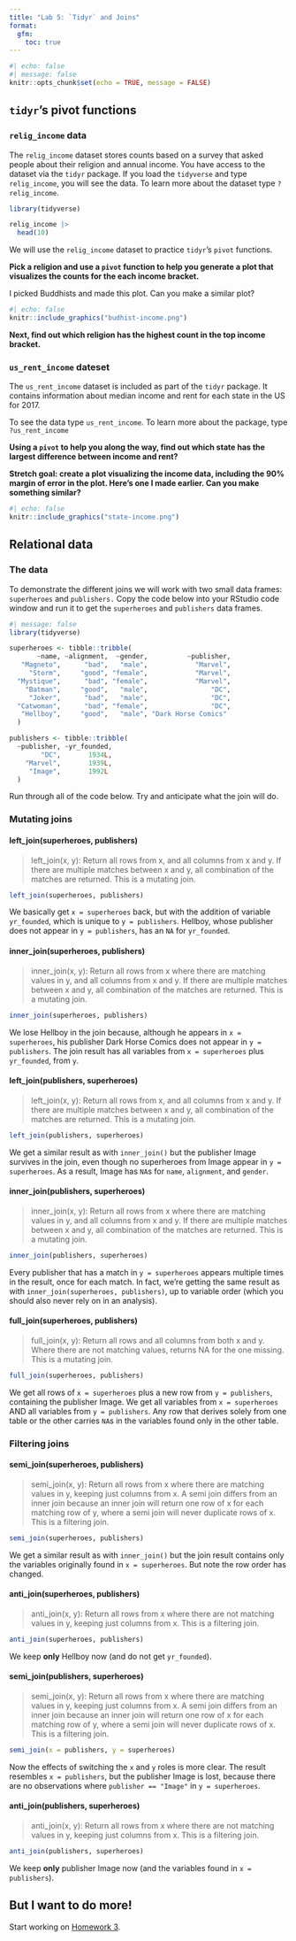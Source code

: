 ```yaml
---
title: "Lab 5: `Tidyr` and Joins"
format:
  gfm:
    toc: true
---
```


```r
#| echo: false
#| message: false
knitr::opts_chunk$set(echo = TRUE, message = FALSE)

```
## `tidyr`'s pivot functions

### `relig_income` data

The `relig_income` dataset stores counts based on a survey that asked people about their religion and annual income. You have access to the dataset via the `tidyr` package. If you load the `tidyverse` and type `relig_income`, you will see the data. To learn more about the dataset type `?relig_income`.  

```r
library(tidyverse)

relig_income |>  
  head(10)
```


We will use the `relig_income` dataset to practice `tidyr`'s `pivot` functions. 

**Pick a religion and use a `pivot` function to help you generate a plot that visualizes the counts for the each income bracket.** 

I picked Buddhists and made this plot. Can you make a similar plot?


```r
#| echo: false
knitr::include_graphics("budhist-income.png")
```

**Next, find out which religion has the highest count in the top income bracket.**

### `us_rent_income` dateset

The `us_rent_income` dataset is included as part of the `tidyr` package. It contains information about median income and rent for each state in the US for 2017.

To see the data type `us_rent_income`. To learn more about the package, type `?us_rent_income`

**Using a `pivot` to help you along the way, find out which state has the largest difference between income and rent?**

**Stretch goal: create a plot visualizing the income data, including the 90% margin of error in the plot. Here's one I made earlier. Can you make something similar?**


```r
#| echo: false
knitr::include_graphics("state-income.png")

```

## Relational data

### The data

To demonstrate the different joins we will work with two small data frames: `superheroes` and `publishers.` Copy the code below into your RStudio code window and run it to get the `superheroes` and `publishers` data frames. 


```r
#| message: false
library(tidyverse)

superheroes <- tibble::tribble(
       ~name, ~alignment,  ~gender,          ~publisher,
   "Magneto",      "bad",   "male",            "Marvel",
     "Storm",     "good", "female",            "Marvel",
  "Mystique",      "bad", "female",            "Marvel",
    "Batman",     "good",   "male",                "DC",
     "Joker",      "bad",   "male",                "DC",
  "Catwoman",      "bad", "female",                "DC",
   "Hellboy",     "good",   "male", "Dark Horse Comics"
  )

publishers <- tibble::tribble(
  ~publisher, ~yr_founded,
        "DC",       1934L,
    "Marvel",       1939L,
     "Image",       1992L
  )
```




Run through all of the code below. Try and anticipate what the join will do.

### Mutating joins

#### left_join(superheroes, publishers)

> left_join(x, y): Return all rows from x, and all columns from x and y. If there are multiple matches between x and y, all combination of the matches are returned. This is a mutating join.

```r
left_join(superheroes, publishers)
```

We basically get `x = superheroes` back, but with the addition of variable `yr_founded`, which is unique to `y = publishers`. Hellboy, whose publisher does not appear in `y = publishers`, has an `NA` for `yr_founded`.

#### inner_join(superheroes, publishers)

> inner_join(x, y): Return all rows from x where there are matching values in y, and all columns from x and y. If there are multiple matches between x and y, all combination of the matches are returned. This is a mutating join.

```r
inner_join(superheroes, publishers)
```

We lose Hellboy in the join because, although he appears in `x = superheroes`, his publisher Dark Horse Comics does not appear in `y = publishers`. The join result has all variables from `x = superheroes` plus `yr_founded`, from `y`.


#### left_join(publishers, superheroes)

> left_join(x, y): Return all rows from x, and all columns from x and y. If there are multiple matches between x and y, all combination of the matches are returned. This is a mutating join.

```r
left_join(publishers, superheroes)
```

We get a similar result as with `inner_join()` but the publisher Image survives in the join, even though no superheroes from Image appear in `y = superheroes`. As a result, Image has `NA`s for `name`, `alignment`, and `gender`.

#### inner_join(publishers, superheroes)

> inner_join(x, y): Return all rows from x where there are matching values in y, and all columns from x and y. If there are multiple matches between x and y, all combination of the matches are returned. This is a mutating join.

```r
inner_join(publishers, superheroes)
```
Every publisher that has a match in `y = superheroes` appears multiple times in the result, once for each match. In fact, we're getting the same result as with `inner_join(superheroes, publishers)`, up to variable order (which you should also never rely on in an analysis).

#### full_join(superheroes, publishers)

> full_join(x, y): Return all rows and all columns from both x and y. Where there are not matching values, returns NA for the one missing. This is a mutating join.

```r
full_join(superheroes, publishers)
```

We get all rows of `x = superheroes` plus a new row from `y = publishers`, containing the publisher Image. We get all variables from `x = superheroes` AND all variables from `y = publishers`. Any row that derives solely from one table or the other carries `NA`s in the variables found only in the other table.

### Filtering joins

#### semi_join(superheroes, publishers)

> semi_join(x, y): Return all rows from x where there are matching values in y, keeping just columns from x. A semi join differs from an inner join because an inner join will return one row of x for each matching row of y, where a semi join will never duplicate rows of x. This is a filtering join.

```r
semi_join(superheroes, publishers)
```

We get a similar result as with `inner_join()` but the join result contains only the variables originally found in `x = superheroes`. But note the row order has changed.


#### anti_join(superheroes, publishers)

> anti_join(x, y): Return all rows from x where there are not matching values in y, keeping just columns from x. This is a filtering join.

```r
anti_join(superheroes, publishers)
```

We keep __only__ Hellboy now (and do not get `yr_founded`).

#### semi_join(publishers, superheroes)

> semi_join(x, y): Return all rows from x where there are matching values in y, keeping just columns from x. A semi join differs from an inner join because an inner join will return one row of x for each matching row of y, where a semi join will never duplicate rows of x. This is a filtering join.

```r
semi_join(x = publishers, y = superheroes)
```

Now the effects of switching the `x` and `y` roles is more clear. The result resembles `x = publishers`, but the publisher Image is lost, because there are no observations where `publisher == "Image"` in `y = superheroes`.

#### anti_join(publishers, superheroes)

> anti_join(x, y): Return all rows from x where there are not matching values in y, keeping just columns from x. This is a filtering join.

```r
anti_join(publishers, superheroes)
```

We keep __only__ publisher Image now (and the variables found in `x = publishers`).


## But I want to do more!

Start working on [Homework 3](hw-03.md).

